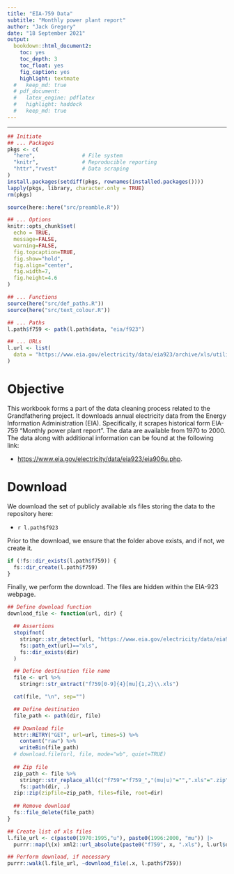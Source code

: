 ```yaml
---
title: "EIA-759 Data"
subtitle: "Monthly power plant report"
author: "Jack Gregory"
date: "18 September 2021"
output:
  bookdown::html_document2:
    toc: yes
    toc_depth: 3
    toc_float: yes
    fig_caption: yes
    highlight: textmate
  #   keep_md: true
  # pdf_document:
  #   latex_engine: pdflatex
  #   highlight: haddock
  #   keep_md: true
---
```

___

```r

## Initiate 
## ... Packages
pkgs <- c(
  "here",               # File system
  "knitr",              # Reproducible reporting
  "httr","rvest"        # Data scraping
)
install.packages(setdiff(pkgs, rownames(installed.packages())))
lapply(pkgs, library, character.only = TRUE)
rm(pkgs)

source(here::here("src/preamble.R"))

## ... Options
knitr::opts_chunk$set(
  echo = TRUE,
  message=FALSE, 
  warning=FALSE,
  fig.topcaption=TRUE, 
  fig.show="hold",
  fig.align="center",
  fig.width=7, 
  fig.height=4.6
)

## ... Functions
source(here("src/def_paths.R"))
source(here("src/text_colour.R"))

## ... Paths
l.path$f759 <- path(l.path$data, "eia/f923")

## ... URLs
l.url <- list(
  data = "https://www.eia.gov/electricity/data/eia923/archive/xls/utility/"
)
```


# Objective

This workbook forms a part of the data cleaning process related to the Grandfathering project.  It downloads annual electricity data from the Energy Information Administration (EIA).  Specifically, it scrapes historical form EIA-759 "Monthly power plant report".  The data are available from 1970 to 2000.  The data along with additional information can be found at the following link:

- [https://www.eia.gov/electricity/data/eia923/eia906u.php](https://www.eia.gov/electricity/data/eia923/eia906u.php).


# Download

We download the set of publicly available xls files storing the data to the repository here:

- `r l.path$f923`

Prior to the download, we ensure that the folder above exists, and if not, we create it.

```r

if (!fs::dir_exists(l.path$f759)) {
  fs::dir_create(l.path$f759)
}
```

Finally, we perform the download.  The files are hidden within the EIA-923 webpage.

```r

## Define download function
download_file <- function(url, dir) {

  ## Assertions
  stopifnot(
    stringr::str_detect(url, "https://www.eia.gov/electricity/data/eia923/archive/xls/utility/"),
    fs::path_ext(url)=="xls",
    fs::dir_exists(dir)
  )

  ## Define destination file name
  file <- url %>%
    stringr::str_extract("f759[0-9]{4}[mu]{1,2}\\.xls")

  cat(file, "\n", sep="")

  ## Define destination
  file_path <- path(dir, file)

  ## Download file
  httr::RETRY("GET", url=url, times=5) %>%
    content("raw") %>%
    writeBin(file_path)
  # download.file(url, file, mode="wb", quiet=TRUE)
  
  ## Zip file
  zip_path <- file %>%
    stringr::str_replace_all(c("f759"="f759_","(mu|u)"="",".xls"=".zip")) %>%
    fs::path(dir, .)
  zip::zip(zipfile=zip_path, files=file, root=dir)
  
  ## Remove download
  fs::file_delete(file_path)
}
```

```r

## Create list of xls files
l.file_url <- c(paste0(1970:1995,"u"), paste0(1996:2000, "mu")) |>
  purrr::map(\(x) xml2::url_absolute(paste0("f759", x, ".xls"), l.url$data))

## Perform download, if necessary
purrr::walk(l.file_url, ~download_file(.x, l.path$f759))
```

